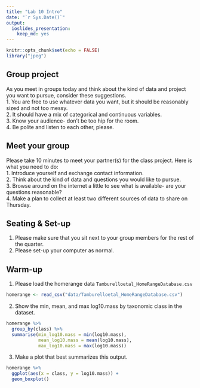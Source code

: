 ```yaml
---
title: "Lab 10 Intro"
date: "`r Sys.Date()`"
output: 
  ioslides_presentation: 
    keep_md: yes
---
```


```r
knitr::opts_chunk$set(echo = FALSE)
library("jpeg")
```

## Group project  
As you meet in groups today and think about the kind of data and project you want to pursue, consider these suggestions.  
1. You are free to use whatever data you want, but it should be reasonably sized and not too messy.  
2. It should have a mix of categorical and continuous variables.  
3. Know your audience- don't be too hip for the room.  
4. Be polite and listen to each other, please.  

## Meet your group
Please take 10 minutes to meet your partner(s) for the class project. Here is what you need to do:  
1. Introduce yourself and exchange contact information.  
2. Think about the kind of data and questions you would like to pursue.  
3. Browse around on the internet a little to see what is available- are your questions reasonable?    
4. Make a plan to collect at least two different sources of data to share on Thursday.  

## Seating & Set-up
1. Please make sure that you sit next to your group members for the rest of the quarter.
2. Please set-up your computer as normal.

## Warm-up
1. Please load the homerange data `Tamburelloetal_HomeRangeDatabase.csv`
```r
homerange <- read_csv("data/Tamburelloetal_HomeRangeDatabase.csv")
```

2. Show the min, mean, and max log10.mass by taxonomic class in the dataset.
```r
homerange %>% 
  group_by(class) %>% 
  summarise(min_log10.mass = min(log10.mass),
            mean_log10.mass = mean(log10.mass),
            max_log10.mass = max(log10.mass))
```

3. Make a plot that best summarizes this output.
```r
homerange %>% 
  ggplot(aes(x = class, y = log10.mass)) +
  geom_boxplot()
```

